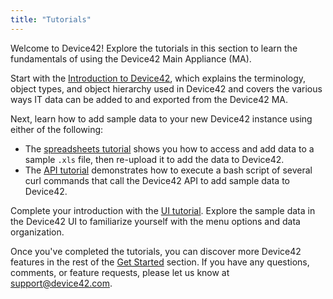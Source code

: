 ```yaml
---
title: "Tutorials"
---
```


Welcome to Device42! Explore the tutorials in this section to learn the fundamentals of using the Device42 Main Appliance (MA).

Start with the [Introduction to Device42](/getstarted/tutorials/device42-tutorial.mdx), which explains the terminology, object types, and object hierarchy used in Device42 and covers the various ways IT data can be added to and exported from the Device42 MA.

Next, learn how to add sample data to your new Device42 instance using either of the following:

- The [spreadsheets tutorial](getstarted/tutorials/tutorial-loading-data-using-spreadsheets.mdx) shows you how to access and add data to a sample `.xls` file, then re-upload it to add the data to Device42.
- The [API tutorial](getstarted/tutorials/tutorial-loading-data-using-the-api.mdx) demonstrates how to execute a bash script of several curl commands that call the Device42 API to add sample data to Device42.

Complete your introduction with the [UI tutorial](getstarted/tutorials/tutorial-navigating-the-device42-user-interface.mdx). Explore the sample data in the Device42 UI to familiarize yourself with the menu options and data organization.

Once you've completed the tutorials, you can discover more Device42 features in the rest of the [Get Started](/getstarted/) section. If you have any questions, comments, or feature requests, please let us know at [support@device42.com](mailto:support@device42.com).

